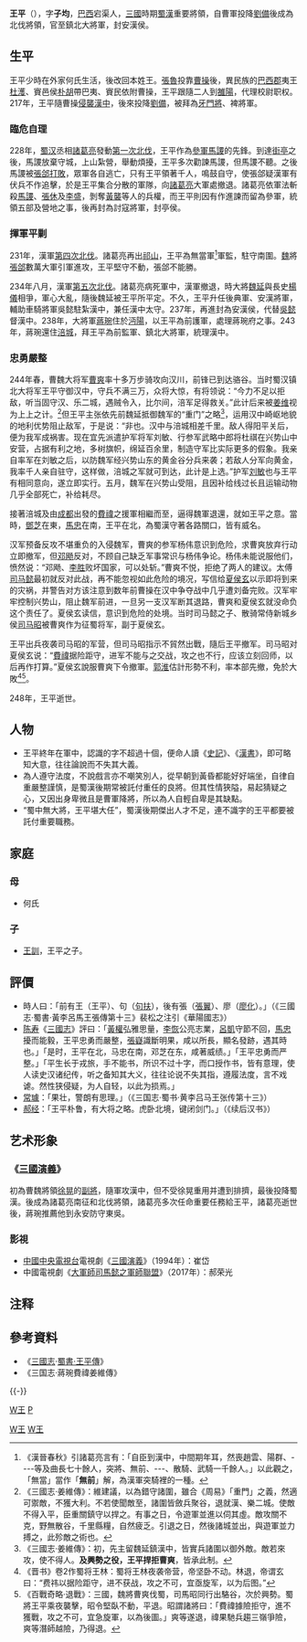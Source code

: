 {{他用
|subject=三國時期蜀漢重要將領
|other=同名或類似名的其它條目描述
|王平
}}

{{東亞男性歷史人物
|名稱 =王平
|身份 =
|國家 =[[東漢|東漢]]→[[蜀漢|蜀漢]]
|時代 =東漢末年→三國
|主君 =[[張魯|張魯]]→[[曹操|曹操]]→[[劉備|劉備]]→[[劉禪|劉禪]]
|屆數 =
|最高職務 =鎮北大將軍
|前任 = 
|繼任 = 
|圖片名稱 =Wang Ping 2016 Han Zhao Lie Miao.jpg
|圖片大小 =220px
|圖片說明 =[[成都武侯祠|成都武侯祠]]王平
|氏 =
|姓 =何→王
|名 =平
|姓名 =何平→王平
|字 =子均
|號=
|名乘 = <!--琉球士族用-->
|官職 =漢中太守
|封爵 =安漢侯
|封號 =
|位階 =
|御稱號 = <!--日本皇族之稱號-->
|宮號1 = <!--日本皇族之宮號-->
|宮號2 = <!--朝鮮王族之宮號-->
|封地 =
|神號 =
|尊號 =
|族裔 = 
|信仰 = <!--指的是宗教信仰-->
|旗籍 = <!--清朝旗人專用-->
|氏族 =
|籍貫 =巴西宕渠（今四川省渠縣東北）
|本貫 = <!--朝鮮人用-->
|祖籍 =
|本籍 =
|出身地 =
|府邸 =
|世系 = 
|初名 =
|乳名 = <!--日本、朝鮮、琉球以外人物用-->
|幼名 = <!--日本人用-->
|兒名 = <!--朝鮮人用-->
|童名 = <!--琉球人用-->
|小字 =
|別名 =
|法號 =
|院號 =
|其他名號 =
|出生日期 =？
|出生地點 =
|婚年 =
|逝世日期 =248年
|逝世地點 = [[蜀漢|蜀漢]]
|廟號 =
|諡號 =
|墓葬 =
|祠廟 =成都武侯祠
|父親 =
|嫡母 =
|母親 =
|繼父=
|繼母=
|養父=
|養母=
|猶父= <!--日本人用-->
|烏帽子親= <!--日本人、琉球人用-->
|元配 =
|正室 =
|妻 =
|繼室 =
|平妻 =
|側室 =
|元配之父 =
|元配之嫡母 =
|元配之母 =
|正室之父 =
|正室之嫡母 =
|正室之母 =
|妻之父 =
|妻之嫡母 =
|妻之母 =
|繼室之父 =
|繼室之嫡母 =
|繼室之母 =
|平妻之父 =
|平妻之嫡母 =
|平妻之母 =
|兄弟 =
|姊妹 =
|嫡兄弟 =
|嫡姊妹 =
|庶兄弟 =
|庶姊妹 =
|同胞兄弟 =
|同胞姊妹 =
|異母兄弟 =
|異母姊妹 =
|異父兄弟 =
|異父姊妹 =
|繼兄弟 =
|繼姊妹 =
|子 =王訓
|女 =
|嫡子 =
|嫡女 =
|庶子 =
|庶女 =
|養子 =
|養女 =
|猶子 = <!--日本人用-->
|婿養子 = <!--日本人用-->
|烏帽子子 = <!--日本人用-->
|繼子 =
|繼女 =
|其他親屬 =
|出身 = <!---此处指科举出身--->
|功名 = 
|經歷 = 
|著作 =
|注釋 =
}}

'''王平'''（{{bd|215年前|？|248年|catIdx=W王}}），字'''子均'''，[[巴西郡|巴西]]宕渠人，[[三國|三國]]時期[[蜀漢|蜀漢]]重要將領，自曹軍投降[[劉備|劉備]]後成為北伐將領，官至鎮北大將軍，封安漢侯。

== 生平 ==
王平少時在外家何氏生活，後改回本姓王。[[張魯|張魯]]投靠[[曹操|曹操]]後，異民族的[[巴西郡|巴西郡]]夷王[[杜濩|杜濩]]、賨邑侯[[朴胡|朴胡]]帶巴夷、賨民依附曹操，王平跟隨二人到[[洛阳县|雒陽]]，代理校尉职权。217年，王平隨曹操[[漢中之戰|侵襲漢中]]，後來投降[[劉備|劉備]]，被拜為[[牙門將|牙門將]]、裨將軍。

=== 臨危自理 ===
228年，[[蜀汉|蜀汉]]丞相[[諸葛亮|諸葛亮]]發動[[诸葛亮北伐#第一次北伐|第一次北伐]]，王平作為[[參軍|參軍]][[馬謖|馬謖]]的先鋒。到達[[街亭|街亭]]之後，馬謖放棄守城，上山紮營，舉動煩擾，王平多次勸諫馬謖，但馬謖不聽。之後馬謖被[[張郃|張郃]][[街亭之戰|打敗]]，眾軍各自逃亡，只有王平領著千人，鳴鼓自守，使張郃疑漢軍有伏兵不作追擊，於是王平集合分散的軍隊，向[[諸葛亮|諸葛亮]]大軍處撤退。諸葛亮依軍法斬殺[[馬謖|馬謖]]、[[張休_(蜀漢)|張休]]及[[李盛|李盛]]，剝奪[[黃襲|黃襲]]等人的兵權，而王平則因有作進諫而留為參軍，統領五部及營地之事，後再封為討寇將軍，封亭侯。

=== 揮軍平剿 ===
231年，漢軍[[诸葛亮北伐#第四次北伐|第四次北伐]]。諸葛亮再出[[祁山之战|祁山]]，王平為無當軍<ref>《漢晉春秋》引諸葛亮言有：「自臣到漢中，中間期年耳，然喪趙雲、陽群、----等及曲長七十餘人，突將、無前、---、散騎、武騎一千餘人。」以此觀之，「無當」當作「'''無前'''」解，為漢軍突騎裡的一種。</ref>軍監，駐守南圍。[[曹魏|魏]]將[[張郃|張郃]]數萬大軍引軍進攻，王平堅守不動，張郃不能勝。

234年八月，漢軍[[诸葛亮北伐#第五次北伐|第五次北伐]]。諸葛亮病死軍中，漢軍撤退，時大將[[魏延|魏延]]與長史[[楊儀|楊儀]]相爭，軍心大亂，隨後魏延被王平所平定。不久，王平升任後典軍、安漢將軍，輔助車騎將軍吳懿駐紮漢中，兼任漢中太守。237年，再進封為安漢侯，代替[[吳懿|吳懿]]督漢中。238年，大將軍[[蔣琬|蔣琬]]住於[[沔陽郡|沔陽]]，以王平為前護軍，處理蔣琬府之事。243年，蔣琬還住[[涪城|涪城]]，拜王平為前監軍、鎮北大將軍，統理漢中。

=== 忠勇嚴整 === 
{{see also|兴势之战}}
244年春，曹魏大将军[[曹爽|曹爽]]率十多万步骑攻向汉川，前锋已到达骆谷。当时蜀汉镇北大将军王平守御汉中，守兵不满三万，众将大惊，有将领说：“今力不足以拒敌，听当固守汉、乐二城，遇贼令入，比尔间，涪军足得救关。”此计后来被[[姜维|姜维]]视为上上之计。<ref>《三國志·姜維傳》：維建議，以為錯守諸圍，雖合《周易》「重門」之義，然適可禦敵，不獲大利。不若使聞敵至，諸圍皆斂兵聚谷，退就漢、樂二城。使敵不得入平，臣重關鎮守以捍之。有事之日，令遊軍並進以伺其虛。敵攻關不克，野無散谷，千里縣糧，自然疲乏。引退之日，然後諸城並出，與遊軍並力搏之，此殄敵之術也。</ref>但王平主张依先前魏延抵御魏军的“重门”之略<ref>《三國志·姜維傳》：初，先主留魏延鎮漢中，皆實兵諸圍以御外敵。敵若來攻，使不得人。'''及興勢之役，王平捍拒曹爽'''，皆承此制。</ref>，运用汉中崎岖地貌的地利优势阻止敌军，于是说：“非也。汉中与涪城相差千里。敌人得阳平关后，便为我军成祸害。现在宜先派遣护军将军刘敏、行参军武略中郎将杜祺在兴势山中安营，占据有利之地，多树旗帜，绵延百余里，制造守军比实际更多的假象。我亲自率军在刘敏之后，以防魏军经兴势山东的黄金谷分兵来袭；若敌人分军向黄金，我率千人亲自驻守，这样做，涪城之军就可到达，此计是上选。”护军[[劉敏_(蜀漢)|刘敏]]也与王平有相同意向，遂立即实行。五月，魏军在兴势山受阻，且因补给线过长且运输动物几乎全部死亡，补给耗尽。

接著涪城及由[[成都|成都]]出發的[[費禕|費禕]]之援軍相繼而至，逼得魏軍退還，就如王平之意。當時，[[鄧芝|鄧芝]]在東，[[馬忠_(蜀漢)|馬忠]]在南，王平在北，為蜀漢守著各路關口，皆有威名。

汉军预备反攻不堪重负的入侵魏军，曹爽的参军杨伟意识到危险，求曹爽放弃行动立即撤军，但[[邓飏|邓飏]]反对，不顾自己缺乏军事常识与杨伟争论。杨伟未能说服他们，愤然说：“邓飏、[[李胜|李胜]]败坏国家，可以处斩。”曹爽不悦，拒绝了两人的建议。太傅[[司马懿|司马懿]]最初就反对此战，再不能忽视如此危险的境况，写信给[[夏侯玄|夏侯玄]]以示即将到来的灾祸，并警告对方该注意到数年前曹操在汉中争夺战中几乎遭刘备完败。汉军牢牢控制兴势山，阻止魏军前进，一旦另一支汉军断其退路，曹爽和夏侯玄就没命负这个责任了。夏侯玄读信，意识到危险的处境。当时司马懿之子、散骑常侍新城乡侯[[司马昭|司马昭]]被曹爽作为征蜀将军，副于夏侯玄。

王平出兵夜袭司马昭的军营，但司马昭指示不貿然出戰，隨后王平撤军。司马昭对夏侯玄说：“[[費禕|費禕]]据险距守，进军不能与之交战，攻之也不行，应该立刻回师，以后再作打算。”夏侯玄說服曹爽下令撤軍。[[郭淮|郭淮]]估計形勢不利，率本部先撤，免於大敗<ref>《晋书》卷2作蜀将王林：蜀将王林夜袭帝营，帝坚卧不动。林退，帝谓玄曰：“费祎以据险距守，进不获战，攻之不可，宜亟旋军，以为后图。”</ref><ref>《百戰奇略·退戰》：三國，魏將曹爽伐蜀，司馬昭同行出駱谷，次於興勢。蜀將王平乘夜襲擊，昭令堅臥不動，平退。昭謂諸將曰：「費禕據險拒守，進不獲戰，攻之不可，宜急旋軍，以為後圖。」爽等遂退，禕果馳兵趨三嶺爭險，爽等潛師越險，乃得退。</ref>。

248年，王平逝世。

== 人物 ==
*王平終年在軍中，認識的字不超過十個，便命人讀《[[史記|史記]]》、《[[漢書|漢書]]》，即可略知大意，往往論說而不失其大義。
*為人遵守法度，不說戲言亦不嘲笑別人，從早朝到黃昏都能好好端坐，自律自重嚴整謹慎，是蜀漢後期常被託付重任的良將。但其性情狹隘，易起猜疑之心，又因出身卑微且是曹軍降將，所以為人自輕自卑是其缺點。
*“蜀中無大將，王平堪大任”，蜀漢後期傑出人才不足，連不識字的王平都要被託付重要職務。

== 家庭 ==
=== 母 ===
*何氏

=== 子 ===
*[[王訓|王訓]]，王平之子。

== 評價 ==
* 時人曰：「前有王（王平）、句（[[句扶|句扶]]），後有張（[[張翼_(三國)|張翼]]）、廖（[[廖化|廖化]]）。」（《三國志·蜀書·黃李呂馬王張傳第十三》裴松之注引《華陽國志》）
* [[陈寿|陈寿]]《[[三國志|三國志]]》評曰：「[[黃權|黃權]]弘雅思量，[[李恢_(三國)|李恢]]公亮志業，[[呂凱|呂凱]]守節不回，[[馬忠|馬忠]]擾而能毅，王平忠勇而嚴整，[[張嶷|張嶷]]識斷明果，咸以所長，顯名發跡，遇其時也。」「是时，王平在北，马忠在南，邓芝在东，咸著威绩。」「王平忠勇而严整。」「平生长于戎旅，手不能书，所识不过十字，而口授作书，皆有意理，使人读史汉诸纪传，听之备知其大义，往往论说不失其指，遵履法度，言不戏谑。然性狭侵疑，为人自轻，以此为损焉。」
* [[常璩|常璩]]：「果壮，警朗有思理。」（《三国志·蜀书·黄李吕马王张传第十三》）
* [[郝经|郝经]]：「王平朴鲁，有大将之略。虎卧北境，键闭剑门。」（《续后汉书》）

== 艺术形象 ==
=== 《[[三國演義|三國演義]]》 ===
初為曹魏將領[[徐晃|徐晃]]的[[副將|副將]]，隨軍攻漢中，但不受徐晃重用并遭到排擠，最後投降蜀漢。後成為諸葛亮南征和北伐將領，諸葛亮多次任命重要任務給王平，諸葛亮逝世後，蔣琬推薦他到永安防守東吳。

=== 影視 ===
* [[中國中央電視台|中國中央電視台]]電視劇《[[三国演义_(电视剧)|三國演義]]》（1994年）：崔岱
* 中國電視劇《[[大军师司马懿|大軍師司馬懿之軍師聯盟]]》（2017年）：郝荣光

== 注释 ==
{{reflist}}

== 參考資料 ==
{{refbegin}}
*《[[三國志|三國志]]·[[s:三國志/卷43|蜀書·王平傳]]》
*《三国志·蔣琬費禕姜維傳》
{{refend}}
{{-}}

{{start box}}
{{s-off}}
{{s-before|[[吳懿|吳懿]]}}
{{s-title|[[蜀汉|蜀汉]]汉中都督|237年—248年}}
{{s-after|[[胡濟|胡濟]]}}
{{end box}}

{{三国志}}

[[Category:東漢軍事人物|W王]]
[[Category:蜀汉军事人物|W王]]
[[category:渠县人|W王]]
[[category:王姓|P]]
